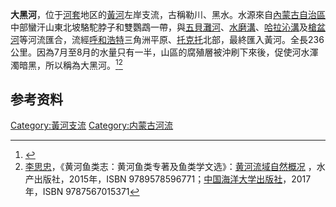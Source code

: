 '''大黑河'''，位于[[河套|河套]]地区的[[黃河|黃河]]左岸支流，古稱勒川、黑水。水源來自[[內蒙古自治區|內蒙古自治區]]中部蠻汗山東北坡駱駝脖子和雙鸚鵡一帶，與[[五貝灘河|五貝灘河]]、[[水磨溝|水磨溝]]、[[哈拉沁溝|哈拉沁溝]]及[[槍盆河|槍盆河]]等河流匯合，流經[[呼和浩特|呼和浩特]]三角洲平原、[[托克托|托克托]]北部，最終匯入黃河。全長236公里。因為7月至8月的水量只有一半，山區的腐殖層被沖刷下來後，促使河水渾濁暗黑，所以稱為大黑河。<ref>{{Cite web |url=http://www.saibeifeng.com/c/2020-03-25/745060.shtml |title=春天里观原生态的大黑河 |access-date=2020-06-30 |archive-date=2020-10-26 |archive-url=https://web.archive.org/web/20201026013446/http://saibeifeng.com/c/2020-03-25/745060.shtml |dead-url=no }}</ref><ref name="Fishes_YR2015">[[李思忠_(鱼类学家)|李思忠]]，《黄河鱼类志：黄河鱼类专著及鱼类学文选》：[https://www.59baike.com/a/53532-32 黄河流域自然概况] {{Wayback|url=https://www.59baike.com/a/53532-32 |date=20210224140152 }}，水产出版社，2015年，ISBN 9789578596771；[[中国海洋大学出版社|中国海洋大学出版社]]，2017年，ISBN 9787567015371</ref>

==参考资料==
{{reflist}}

{{黄河|nocat}}
{{InnerMongolia-stub}}
[[Category:黃河支流|Category:黃河支流]]
[[Category:内蒙古河流|Category:内蒙古河流]]